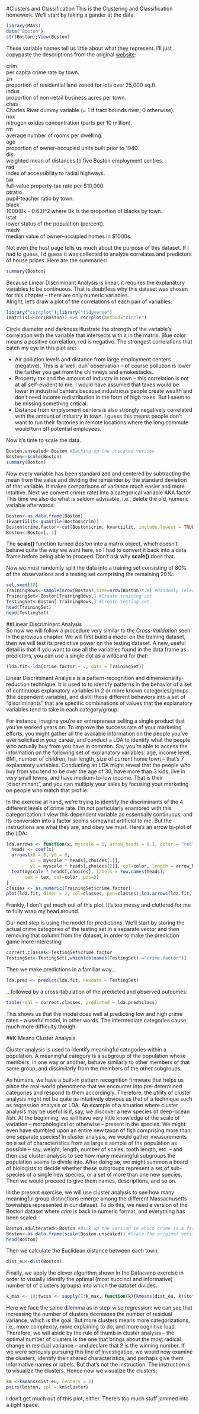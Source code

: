 #Clusters and Classification
This is the Clustering and Classification homework. We'll start by taking a gander at the data.
```r
library(MASS)
data("Boston")
str(Boston);View(Boston)
```
  
  These variable names tell us little about what they represent. I'll just copypaste the descriptions from the original [website](https://stat.ethz.ch/R-manual/R-devel/library/MASS/html/Boston.html):

crim  
  per capita crime rate by town.  
zn  
  proportion of residential land zoned for lots over 25,000 sq.ft.  
indus  
  proportion of non-retail business acres per town.  
chas  
  Charles River dummy variable (= 1 if tract bounds river; 0 otherwise).  
nox  
  nitrogen oxides concentration (parts per 10 million).  
rm  
  average number of rooms per dwelling.  
age  
  proportion of owner-occupied units built prior to 1940.  
dis  
  weighted mean of distances to five Boston employment centres.  
rad  
  index of accessibility to radial highways.  
tax  
  full-value property-tax rate per \$10,000.  
ptratio  
  pupil-teacher ratio by town.  
black  
  1000(Bk - 0.63)^2 where Bk is the proportion of blacks by town.  
lstat  
  lower status of the population (percent).  
medv  
  median value of owner-occupied homes in \$1000s.  
    
Not even the host page tells us much about the purpose of this dataset. If I had to guess, I'd guess it was collected to analyze correlates and predictors of house prices. Here are the summaries:
```r
summary(Boston)
```
Because Linear Discriminant Analysis is linear, it requires the explanatory variables to be continuous. That is doubtless why this dataset was chosen for this chapter -- there are only numeric variables.   
Alright, let's draw a plot of the correlations of each pair of variables:
```r
library("corrplot");library("tidyverse")
(matriisi<-cor(Boston)) %>% corrplot(method="circle")
```
  
  Circle diameter and darkness illustrate the strength of the variable's correlation with the variable that intersects with it in the matrix. Blue color means a positive correlation, red is negative. The strongest correlations that catch my eye in this plot are:
  
  * Air pollution levels and distance from large employment centers (negative). This is a 'well, duh' observation -- of course pollution is lower the farther you get from the chimneys and smokestacks.
  * Property tax and the amount of industry in town -- this correlation is not at all self-evident to me. I would have assumed that taxes would be lower in industrial centers because industrious people create wealth and don't need income redistribution in the form of high taxes. But I seem to be missing something critical.
  * Distance from emplyoment centers is also strongly negatively correlated with the amount of industry in town. I guess this means people don't want to run their factories in remote locations where the long commute would turn off potential employees.
  
Now it's time to scale the data.

```r
Boston.unscaled<-Boston #Backing up the unscaled version
Boston<-scale(Boston)
summary(Boston)
```

Now every variable has been standardized and centered by subtracting the mean from the value and dividing the remainder by the standard deviation of that variable. It makes comparisons of variance much easier and more intuitive. Next we convert _crim_(e rate) into a categorical variable AKA factor. This time we also do what is seldom advisable, i.e., delete the old, numeric variable afterwards:

```r
Boston<-as.data.frame(Boston)
(kvantiilit<-quantile(Boston$crim))
Boston$crime.factor<-cut(Boston$crim, kvantiilit, include.lowest = TRUE, labels=c("low","low-ish","high-ish","high"))
Boston<-Boston[,-1]
```
The __scale()__ function turned _Boston_ into a matrix object, which doesn't behave quite the way we want here, so I had to convert it back into a data frame before being able to proceed. Don't ask why __scale()__ does that.

Now we must randomly split the data into a training set consisting of 80% of the observations and a testing set comprising the remaining 20%:

```r
set.seed(10)
TrainingRows<-sample(nrow(Boston),size=nrow(Boston)*.8) #Randomly select 80% of all rows
TrainingSet<-Boston[TrainingRows,] #Create training set
TestingSet<-Boston[-TrainingRows,] #Create testing set
head(TrainingSet)
head(TestingSet)
```
##Linear Discriminant Analysis  
So now we will follow a procedure very similar to the _Cross-Validation_ seen in the previous chapter. We will first build a model on the training dataset, then we will test its predictive power on the testing dataset. A new, useful detail is that if you want to use all the variables found in the data frame as predictors, you can use a single dot as a wildcard for that:
  
```r
(lda.fit<-lda(crime.factor ~ ., data = TrainingSet))
```
  
  Linear Discriminant Analysis is a pattern-recognition and dimensionality-reduction technique. It is used to to identify patterns in the behavior of a set of continuous explanatory variables in 2 or more known categories/groups (the dependent variable), and distill these different behaviors into a set of "discriminants" that are specific combinations of values that the explanatory variables tend to take in each category/group.   
    
  For instance, imagine you're an entrepreneur selling a single product that you've worked years on. To improve the success rate of your marketing efforts, you might gather all the available information on the people you've ever solicited in your career, and conduct a LDA to identify what the people who actually buy from you have in common. Say you're able to access the information on the following set of explanatory variables: age, income level, BMI, number of children, hair length, size of current home town -- that's 7 explanatory variables. Conducting an LDA might reveal that the people who buy from you tend to be over the age of 30, have more than 3 kids, live in very small towns, and have medium-to-low income. That is their "discriminant", and you can multiply your sales by focusing your marketing on people who match that profile.  
  
  In the exercise at hand, we're trying to identify the discriminants of the 4 different levels of crime rate. I'm not particularly enamored with this categorization: I view this dependent variable as essentially continuous, and its conversion into a factor seems somewhat artificial to me. But the instructions are what they are, and obey we must. Here's an arrow bi-plot of the LDA:
  
```r
lda.arrows <- function(x, myscale = 1, arrow_heads = 0.1, color = "red", tex = 0.75, choices = c(1,2)){
  heads <- coef(x)
  arrows(x0 = 0, y0 = 0, 
         x1 = myscale * heads[,choices[1]], 
         y1 = myscale * heads[,choices[2]], col=color, length = arrow_heads)
  text(myscale * heads[,choices], labels = row.names(heads), 
       cex = tex, col=color, pos=3)
}
classes <- as.numeric(TrainingSet$crime.factor)
plot(lda.fit, dimen = 2, col=classes, pch=classes);lda.arrows(lda.fit, myscale = 1.5)
```
  
  Frankly, I don't get much out of this plot. It's too messy and cluttered for me to fully wrap my head around.  
    
  Our next step is using the model for predictions. We'll start by storing the actual crime categories of the testing set in a separate vector and then removing that column from the dataset, in order to make the prediction game more interesting:
    
```r
correct.classes<-TestingSet$crime.factor
TestingSet<-TestingSet[,which(colnames(TestingSet)!="crime.factor")]
```  
  
  Then we make predictions in a familiar way...
  
```r
lda.pred <- predict(lda.fit, newdata = TestingSet)
```  
  
  ...followed by a cross-tabulation of the predicted and observed outcomes:

```r
table(real = correct.classes, predicted = lda.pred$class)
```

This shows us that the model does well at predicting low and high crime rates -- a useful model, in other words. The intermediate categories cause much more difficulty though.

##K-Means Cluster Analysis

Cluster analysis is used to identify meaningful categories within a population. A meaningful category is a subgroup of the population whose members, in one way or another, behave similarly to other members of that same group, and dissimilarly from the members of the other subgroups.  
  
  As humans, we have a built-in pattern recognition firmware that helps us place the real-world phenomena that we encounter into pre-determined categories and respond to them accordingly. Therefore, the utility of cluster analysis might not be quite as intuitively obvious as that of a technique such as regression analysis or LDA. An example of a situation where cluster analysis may be useful is if, say, we discover a new species of deep-ocean fish. At the beginning, we will have very little knowledge of the scale of variation -- morphological or otherwise -- present in the species. We might even have stumbled upon an entire new taxon of fish comprising more than one separate species! In cluster analysis, we would gather measurements on a set of characteristics from as large a sample of the population as possible -- say, weight, length, number of scales, tooth length, etc. -- and then use cluster analysis to see how many meaningful subgroups the population seems to divide into. After doing so, we might summon a board of biologists to decide whether these subgroups represent a set of sub-species of a single new species, or a set of more than one new species. Then we would proceed to give them names, descriptions, and so on.  
  
  In the present exercise, we will use cluster analysis to see how many meaningful group distinctions emerge among the different Massachusetts townships represented in our dataset. To do this, we need a version of the Boston dataset where _crim_ is back in numeric format, and everything has been scaled:  
```r
Boston.adulterated<-Boston #Back up the version in which crime is a factor.
Boston<-as.data.frame(scale(Boston.unscaled)) #Scale the original version of Boston and make sure the result is a data frame:
head(Boston)
```
Then we calculate the Euclidean distance between each town: 

```r
dist_eu<-dist(Boston)
```

Finally, we apply the clever algorithm shown in the Datacamp exercise in order to visually identify the optimal (most succinct and informative) number of of clusters (groups) into which the dataset divides:

```r
k_max <- 10;twcss <- sapply(1:k_max, function(k){kmeans(dist_eu, k)$tot.withinss});plot(1:k_max, twcss, type='b')
```
  
  Here we face the same dilemma as in step-wise regression: we can see that increasing the number of clusters decreases the number of residual variance, which is the goal. But more clusters means more categorizations, i.e., more complexity, more explaining to do, and more cognitive load. Therefore, we will abide by the rule of thumb in cluster analysis -- the optimal number of clusters is the one that brings about the most radical change in residual variance -- and declare that 2 is the winning number. If we were seriously pursuing this line of investigation, we would now examine the clusters, identify their shared characteristics, and perhaps give them informative names or labels. But that's not the instruction. The instruction is to visualize the clusters. Hence now we visualize the clusters:

```r
km <-kmeans(dist_eu, centers = 2)
pairs(Boston, col = km$cluster)
```
  
  I don't get much out of this plot, either. There's too much stuff jammed into a tight space.

